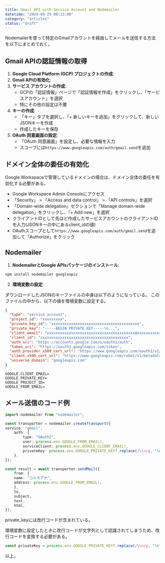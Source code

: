 ```yaml
---
title: Gmail API with Service Account and Nodemailer
datetime: "2024-08-29 00:13:00"
category: "articles"
status: "draft"
---
```


Nodemailerを使って特定のGmailアカウントを経由してメールを送信する方法を以下にまとめておく。

## Gmail APIの認証情報の取得

1. **Google Cloud Platform (GCP) プロジェクトの作成**:
2. **Gmail APIの有効化**:
3. **サービス アカウントの作成**:
   - GCPの「認証情報」ページで「認証情報を作成」をクリックし、「サービスアカウント」を選択
   - 特にその他の設定は不要
4. **キーの作成**:
   - 「キー」タブを選択し、「+ 新しいキーを追加」をクリックして、新しいJSONキーを作成
   - 作成したキーを保存
5. **OAuth 同意画面の設定**:
   - 「OAuth 同意画面」を設定し、必要な情報を入力
   - スコープには`https://www.googleapis.com/auth/gmail.send`を追加

## ドメイン全体の委任の有効化

Google Workspaceで管理しているドメインの場合は、ドメイン全体の委任を有効化する必要がある。

- Google Workspace Admin Consoleにアクセス
- 「Security」 > 「Access and data control」 > 「API controls」を選択
- 「Domain-wide delegation」セクションで「Manage domain-wide delegation」をクリックし、「+ Add new」を選択
- クライアントIDとして先ほど作成したサービスアカウントのクライアントIDを入力(JSONキーの中にあるclient_idの値)
- OAuthスコープとして`https://www.googleapis.com/auth/gmail.send`を追加して「Authorize」をクリック

## Nodemailer

1. **NodemailerとGoogle APIsパッケージのインストール**:

```bash
npm install nodemailer googleapis
```

2. **環境変数の設定**:

ダウンロードしたJSONのキーファイルの中身は以下のようになっている。
このファイルの中から、以下の値を環境変数に設定する。

```xxxxxxxxx-xxxxxxxxx.json
{
  "type": "service_account",
  "project_id": "xxxxxxxxx",
  "private_key_id": "xxxxxxxxxxxxxxxxxxxxxxxxxxxxxxxxxxxxxxxx",
  "private_key": "-----BEGIN PRIVATE KEY-----\n...",
  "client_email": "xxxxxxxxxxxxxxxxxxxxxxxxxxxxxxxxxxxxxxxx@xxxxxxxxxxxxxxxxxxxxxxxxxxxxxxxxxxxxxxxx.iam.gserviceaccount.com",
  "client_id": "xxxxxxxxxxxxxxxxxxxxxxxxxxxxxxxxxxxxxxxx",
  "auth_uri": "https://accounts.google.com/o/oauth2/auth",
  "token_uri": "https://oauth2.googleapis.com/token",
  "auth_provider_x509_cert_url": "https://www.googleapis.com/oauth2/v1/certs",
  "client_x509_cert_url": "https://www.googleapis.com/robot/v1/metadata/x509/xxxxxxxxxxxxxxxxxxxxxxxxxxxxxxxxxxxxxxxx@xxxxxxxxxxxxxxxxxxxxxxxxxxxxxxxxxxxxxxxx.iam.gserviceaccount.com",
  "universe_domain": "googleapis.com"
}
```

```.env
GOOGLE_CLIENT_EMAIL=
GOOGLE_PRIVATE_KEY=
GOOGLE_PROJECT_ID=
GOOGLE_FROM_EMAIL=
```


## メール送信のコード例

```typescript
import nodemailer from "nodemailer";

const transporter = nodemailer.createTransport({
service: "gmail",
    auth: {
        type: "OAuth2",
        user: process.env.GOOGLE_FROM_EMAIL!,
        serviceClient: process.env.GOOGLE_CLIENT_EMAIL!,
        privateKey: process.env.GOOGLE_PRIVATE_KEY?.replace(/\\n/g, "\n"), // 改行コードを変換
    },
});

const result = await transporter.sendMail({
    from: {
    name: "コルモアナ",
    address: process.env.GOOGLE_FROM_EMAIL!,
    },
    to,
    subject,
    text,
    html,
});
```

private_keyには改行コードが含まれている。

環境変数に設定したときに改行コードが文字列として認識されてしまうため、改行コードを変換する必要がある。

```typescript
const privateKey = process.env.GOOGLE_PRIVATE_KEY?.replace(/\\n/g, "\n");
```

以上。
